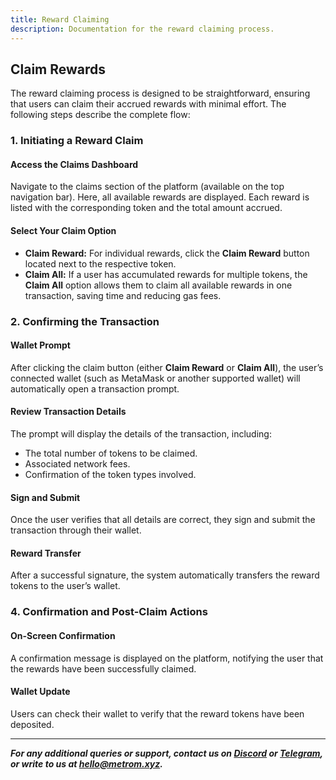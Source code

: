 ```yaml
---
title: Reward Claiming
description: Documentation for the reward claiming process.
---
```


## Claim Rewards

The reward claiming process is designed to be straightforward, ensuring that users can claim their accrued rewards with minimal effort. The following steps describe the complete flow:

### 1. Initiating a Reward Claim

#### Access the Claims Dashboard
Navigate to the claims section of the platform (available on the top navigation bar). Here, all available rewards are displayed. Each reward is listed with the corresponding token and the total amount accrued.

#### Select Your Claim Option
- **Claim Reward:** For individual rewards, click the **Claim Reward** button located next to the respective token.
- **Claim All:** If a user has accumulated rewards for multiple tokens, the **Claim All** option allows them to claim all available rewards in one transaction, saving time and reducing gas fees.

### 2. Confirming the Transaction

#### Wallet Prompt
After clicking the claim button (either **Claim Reward** or **Claim All**), the user’s connected wallet (such as MetaMask or another supported wallet) will automatically open a transaction prompt.

#### Review Transaction Details
The prompt will display the details of the transaction, including:
- The total number of tokens to be claimed.
- Associated network fees.
- Confirmation of the token types involved.

#### Sign and Submit
Once the user verifies that all details are correct, they sign and submit the transaction through their wallet.

#### Reward Transfer
After a successful signature, the system automatically transfers the reward tokens to the user’s wallet.

### 4. Confirmation and Post-Claim Actions

#### On-Screen Confirmation
A confirmation message is displayed on the platform, notifying the user that the rewards have been successfully claimed.

#### Wallet Update
Users can check their wallet to verify that the reward tokens have been deposited.

---

***For any additional queries or support, contact us on [Discord](https://discord.com/) or [Telegram](https://telegram.org/), or write to us at [hello@metrom.xyz](mailto:hello@metrom.xyz).***
